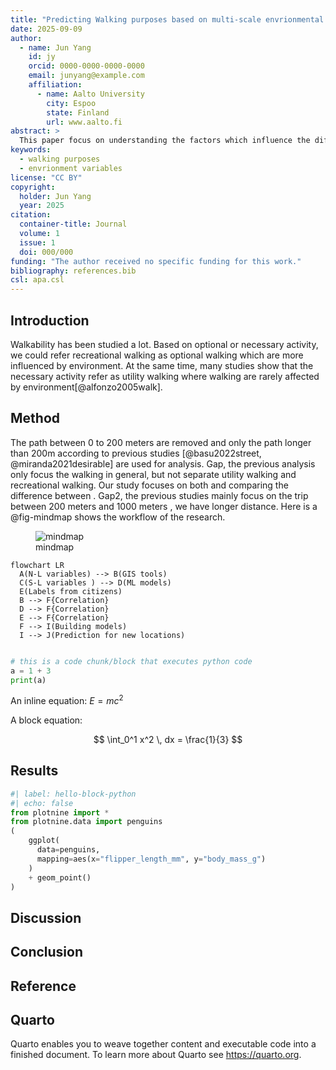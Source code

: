 ```yaml
---
title: "Predicting Walking purposes based on multi-scale envrionmental factors"
date: 2025-09-09
author:
  - name: Jun Yang
    id: jy
    orcid: 0000-0000-0000-0000
    email: junyang@example.com
    affiliation: 
      - name: Aalto University
        city: Espoo
        state: Finland
        url: www.aalto.fi
abstract: > 
  This paper focus on understanding the factors which influence the different walking purposes.
keywords:
  - walking purposes
  - envrionment variables
license: "CC BY"
copyright: 
  holder: Jun Yang 
  year: 2025
citation: 
  container-title: Journal 
  volume: 1
  issue: 1
  doi: 000/000
funding: "The author received no specific funding for this work."
bibliography: references.bib
csl: apa.csl
---
```




## Introduction
Walkability has been studied a lot. Based on optional or necessary activity, we could refer recreational walking as optional walking which are more influenced by environment. At the same time, many studies show that the necessary activity refer as utility walking where walking are rarely affected by environment[@alfonzo2005walk].

## Method
The path between 0 to 200 meters are removed and only the path longer than 200m according to previous studies [@basu2022street, @miranda2021desirable] are used for analysis. Gap, the previous analysis only focus the walking in general, but not separate utility walking and recreational walking. Our study focuses on both and comparing the difference between . Gap2, the previous studies mainly focus on the trip between 200 meters and 1000 meters \citep{basu2022street, sevtsuk2021big} , we have longer distance.
Here is a @fig-mindmap shows the workflow of the research.

![mindmap](mindmap.png){#fig-mindmap}

```mermaid
flowchart LR
  A(N-L variables) --> B(GIS tools)
  C(S-L variables ) --> D(ML models)
  E(Labels from citizens)
  B --> F{Correlation}
  D --> F{Correlation}
  E --> F{Correlation}
  F --> I(Building models)
  I --> J(Prediction for new locations)
  
```

```python
# this is a code chunk/block that executes python code
a = 1 + 3
print(a)
```

An inline equation: $E = mc^2$

A block equation:

$$
\int_0^1 x^2 \, dx = \frac{1}{3}
$$

## Results
```python
#| label: hello-block-python
#| echo: false
from plotnine import *
from plotnine.data import penguins
(
    ggplot(
      data=penguins,
      mapping=aes(x="flipper_length_mm", y="body_mass_g")
    )
    + geom_point()
)
```
## Discussion

## Conclusion


## Reference

## Quarto

Quarto enables you to weave together content and executable code into a finished document. To learn more about Quarto see <https://quarto.org>.
